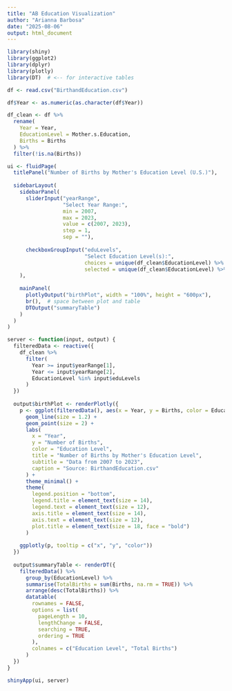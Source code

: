 ```yaml
---
title: "AB Education Visualization"
author: "Arianna Barbosa"
date: "2025-08-06"
output: html_document
---
```


```r
library(shiny)
library(ggplot2)
library(dplyr)
library(plotly)
library(DT)  # <-- for interactive tables

df <- read.csv("BirthandEducation.csv")

df$Year <- as.numeric(as.character(df$Year))

df_clean <- df %>%
  rename(
    Year = Year,
    EducationLevel = Mother.s.Education,
    Births = Births
  ) %>%
  filter(!is.na(Births))

ui <- fluidPage(
  titlePanel("Number of Births by Mother's Education Level (U.S.)"),
  
  sidebarLayout(
    sidebarPanel(
      sliderInput("yearRange", 
                  "Select Year Range:", 
                  min = 2007, 
                  max = 2023,
                  value = c(2007, 2023),
                  step = 1,
                  sep = ""),
      
      checkboxGroupInput("eduLevels", 
                         "Select Education Level(s):",
                         choices = unique(df_clean$EducationLevel) %>% setdiff(c("trace 0", "Excluded")),
                         selected = unique(df_clean$EducationLevel) %>% setdiff(c("trace 0", "Excluded")))
    ),
    
    mainPanel(
      plotlyOutput("birthPlot", width = "100%", height = "600px"),
      br(),  # space between plot and table
      DTOutput("summaryTable")
    )
  )
)

server <- function(input, output) {
  filteredData <- reactive({
    df_clean %>%
      filter(
        Year >= input$yearRange[1],
        Year <= input$yearRange[2],
        EducationLevel %in% input$eduLevels
      )
  })
  
  output$birthPlot <- renderPlotly({
    p <- ggplot(filteredData(), aes(x = Year, y = Births, color = EducationLevel, group = EducationLevel)) +
      geom_line(size = 1.2) +
      geom_point(size = 2) +
      labs(
        x = "Year",
        y = "Number of Births",
        color = "Education Level",
        title = "Number of Births by Mother's Education Level",
        subtitle = "Data from 2007 to 2023",
        caption = "Source: BirthandEducation.csv"
      ) +
      theme_minimal() +
      theme(
        legend.position = "bottom",
        legend.title = element_text(size = 14),
        legend.text = element_text(size = 12),
        axis.title = element_text(size = 14),
        axis.text = element_text(size = 12),
        plot.title = element_text(size = 18, face = "bold")
      )
    
    ggplotly(p, tooltip = c("x", "y", "color"))
  })
  
  output$summaryTable <- renderDT({
    filteredData() %>%
      group_by(EducationLevel) %>%
      summarise(TotalBirths = sum(Births, na.rm = TRUE)) %>%
      arrange(desc(TotalBirths)) %>%
      datatable(
        rownames = FALSE,
        options = list(
          pageLength = 10,
          lengthChange = FALSE,
          searching = TRUE,
          ordering = TRUE
        ),
        colnames = c("Education Level", "Total Births")
      )
  })
}

shinyApp(ui, server)
```

